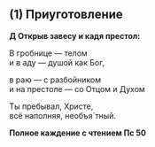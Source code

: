 ## (1) Приуготовление

**Д Открыв завесу и кадя престол:**

В гробнице — телом  
и в аду — душой как Бог,

в раю — с раз­бой­ником  
и на престоле — со Отцом и Духом

Ты пребывал, Христе,  
всё напол­няя, необъя´тный.

**Полное каждение с чтением Пс 50**
